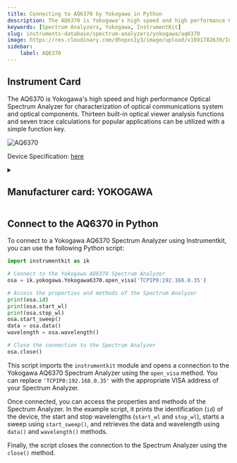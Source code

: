 ```yaml
---
title: Connecting to AQ6370 by Yokogawa in Python
description: The AQ6370 is Yokogawa's high speed and high performance Optical Spectrum Analyzer for characterization of optical communications system and optical components. Thirteen built-in optical viewer analysis functions and seven trace calculations for popular applications can be utilized with a simple function key.
keywords: [Spectrum Analyzers, Yokogawa, InstrumentKit] 
slug: instruments-database/spectrum-analyzers/yokogawa/aq6370 
image: https://res.cloudinary.com/dhopxs1y3/image/upload/v1691782639/Instruments/Spectrum%20Analyzers/AQ6370/AQ6370.jpg
sidebar:
    label: AQ6370 
---
```



## Instrument Card

The AQ6370 is Yokogawa's high speed and high performance Optical Spectrum Analyzer for characterization of optical communications system and optical components. Thirteen built-in optical viewer analysis functions and seven trace calculations for popular applications can be utilized with a simple function key. 

![AQ6370](https://res.cloudinary.com/dhopxs1y3/image/upload/v1691782639/Instruments/Spectrum%20Analyzers/AQ6370/AQ6370.jpg)

Device Specification: [here](https://cdn.tmi.yokogawa.com/IM735301-01E.pdf)

<details style={{ marginTop: "15px"}}>
<summary><h2 style={{display:'inline'}}>Manufacturer card: YOKOGAWA</h2></summary>

![YOKOGAWA](https://res.cloudinary.com/dhopxs1y3/image/upload/v1692806180/Instruments/Vendor%20Logos/Yokogawa.png)

Yokogawa is a leading provider of Industrial Automation and Test and Measurement solutions. Combining superior technology with engineering services, project management, and maintenance, Yokogawa delivers field proven operational efficiency, safety, quality, and reliability.

- Headquarters: Japan
- Yearly Revenue (millions, USD): 318
- Vendor Website: [here](https://www.yokogawa.com/)

</details>


<FeaturedInstrumentVideo category="SPECTRUM_ANALYZERS" />

## Connect to the AQ6370 in Python





<Tabs>

<SectionsCard category="SPECTRUM_ANALYZERS" manufacturer="Yokogawa"></SectionsCard>

<TabItem value="InstrumentKit" label="InstrumentKit">

To connect to a Yokogawa AQ6370 Spectrum Analyzer using Instrumentkit, you can use the following Python script:

```python
import instrumentkit as ik

# Connect to the Yokogawa AQ6370 Spectrum Analyzer
osa = ik.yokogawa.Yokogawa6370.open_visa('TCPIP0:192.168.0.35')

# Access the properties and methods of the Spectrum Analyzer
print(osa.id)
print(osa.start_wl)
print(osa.stop_wl)
osa.start_sweep()
data = osa.data()
wavelength = osa.wavelength()

# Close the connection to the Spectrum Analyzer
osa.close()
```

This script imports the `instrumentkit` module and opens a connection to the Yokogawa AQ6370 Spectrum Analyzer using the `open_visa` method. You can replace `'TCPIP0:192.168.0.35'` with the appropriate VISA address of your Spectrum Analyzer.

Once connected, you can access the properties and methods of the Spectrum Analyzer. In the example script, it prints the identification (`id`) of the device, the start and stop wavelengths (`start_wl` and `stop_wl`), starts a sweep using `start_sweep()`, and retrieves the data and wavelength using `data()` and `wavelength()` methods.

Finally, the script closes the connection to the Spectrum Analyzer using the `close()` method.

</TabItem>
</Tabs>